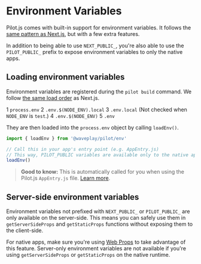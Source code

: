# Environment Variables

Pilot.js comes with built-in support for environment variables. It follows the [same pattern as Next.js](https://nextjs.org/docs/basic-features/environment-variables), but with a few extra features. 

 In addition to being able to use `NEXT_PUBLIC_`, you're also able to use the `PILOT_PUBLIC_` prefix to expose environment variables to only the native apps.

## Loading environment variables

Environment variables are registered during the `pilot build` command. We follow [the same load order](https://nextjs.org/docs/basic-features/environment-variables#environment-variable-load-order) as Next.js.

1 `process.env`
2 `.env.$(NODE_ENV).local`
3 `.env.local` (Not checked when `NODE_ENV` is `test`.)
4 `.env.$(NODE_ENV)`
5 `.env`

They are then loaded into the `process.env` object by calling `loadEnv()`.

```ts:AppEntry.js
import { loadEnv } from '@waveplay/pilot/env'

// Call this in your app's entry point (e.g. AppEntry.js)
// This way, PILOT_PUBLIC variables are available only to the native apps
loadEnv()
```

> **Good to know:** This is automatically called for you when using the Pilot.js `AppEntry.js` file. [Learn more](/docs/managed-entry).

## Server-side environment variables

Environment variables not prefixed with `NEXT_PUBLIC_` or `PILOT_PUBLIC_` are only available on the server-side. This means you can safely use them in `getServerSideProps` and `getStaticProps` functions without exposing them to the client-side.

For native apps, make sure you're using [Web Props](/docs/web-props) to take advantage of this feature. Server-only environment variables are not available if you're using `getServerSideProps` or `getStaticProps` on the native runtime.

